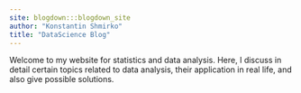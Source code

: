 ```yaml
---
site: blogdown:::blogdown_site
author: "Konstantin Shmirko"
title: "DataScience Blog"
---
```


Welcome to my website for statistics and data analysis. Here, I discuss in detail certain topics related to data analysis, their application in real life, and also give possible solutions.